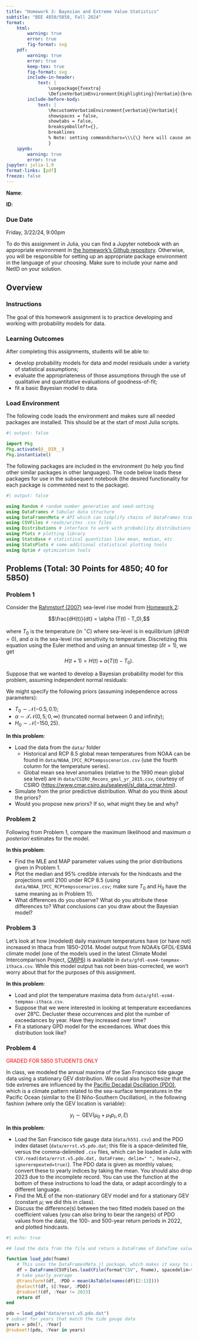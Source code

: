 ```yaml
---
title: "Homework 3: Bayesian and Extreme Value Statistics"
subtitle: "BEE 4850/5850, Fall 2024"
format:
    html:        
        warning: true
        error: true
        fig-format: svg
    pdf:
        warning: true
        error: true
        keep-tex: true
        fig-format: svg    
        include-in-header: 
            text: |
                \usepackage{fvextra}
                \DefineVerbatimEnvironment{Highlighting}{Verbatim}{breaklines,commandchars=\\\{\}}
        include-before-body:
            text: |
                \RecustomVerbatimEnvironment{verbatim}{Verbatim}{
                showspaces = false,
                showtabs = false,
                breaksymbolleft={},
                breaklines
                % Note: setting commandchars=\\\{\} here will cause an error 
                }
    ipynb:
        warning: true
        error: true
jupyter: julia-1.9
format-links: [pdf]
freeze: false
---
```


::: {.content-visible when-format="ipynb"}
**Name**:

**ID**:
:::

::: {.callout-important icon=false}
### Due Date

Friday, 3/22/24, 9:00pm
:::

::: {.content-visible unless-format="ipynb"}
:::{.callout-tip}

To do this assignment in Julia, you can find a Jupyter notebook with an appropriate environment in [the homework's Github repository]({{< var github_org.repo >}}/hw03). Otherwise, you will be responsible for setting up an appropriate package environment in the language of your choosing. Make sure to include your name and NetID on your solution.
:::
:::

## Overview

::: {.cell .markdown}

### Instructions

The goal of this homework assignment is to practice developing and working with probability models for data.


:::

::: {.cell .markdown}

### Learning Outcomes

After completing this assignments, students will be able to:

* develop probability models for data and model residuals under a variety of statistical assumptions;
* evaluate the appropriateness of those assumptions through the use of qualitative and quantitative evaluations of goodness-of-fit;
* fit a basic Bayesian model to data.


:::

::: {.cell .markdown}
### Load Environment

The following code loads the environment and makes sure all needed packages are installed. This should be at the start of most Julia scripts.

:::

```julia
#| output: false

import Pkg
Pkg.activate(@__DIR__)
Pkg.instantiate()
```

::: {.cell .markdown}
The following packages are included in the environment (to help you find other similar packages in other languages). The code below loads these packages for use in the subsequent notebook (the desired functionality for each package is commented next to the package).

:::

```julia
#| output: false

using Random # random number generation and seed-setting
using DataFrames # tabular data structure
using DataFramesMeta # API which can simplify chains of DataFrames transformations
using CSVFiles # reads/writes .csv files
using Distributions # interface to work with probability distributions
using Plots # plotting library
using StatsBase # statistical quantities like mean, median, etc
using StatsPlots # some additional statistical plotting tools
using Optim # optimization tools
```

## Problems (Total: 30 Points for 4850; 40 for 5850)

### Problem 1

::: {.cell .markdown}

Consider the [Rahmstorf (2007)](https://doi.org/10.1073/pnas.0907765106) sea-level rise model from [Homework 2](https://viveks.me/simulation-data-analysis/assignments/hw02/hw02.html):

$$\frac{dH(t)}{dt} = \alpha (T(t) - T_0),$$

where $T_0$ is the temperature (in $^\circ C$) where sea-level is in equilibrium ($dH/dt = 0$), and $\alpha$ is the sea-level rise sensitivity to temperature. Discretizing this equation using the Euler method and using an annual timestep ($\delta t = 1$), we get $$H(t+1) = H(t) + \alpha (T(t) - T_0).$$

Suppose that we wanted to develop a Bayesian probability model for this problem, assuming independent normal residuals:

\begin{gather*}
y(t) = F(t) - \varepsilon_t \\
\varepsilon_t \sim \mathcal{N}(0, \sigma^2)
\end{gather*}

We might specify the following priors (assuming independence across parameters):

- $T_0 \sim \mathcal{N}(-0.5, 0.1)$;
- $\alpha \sim \mathcal{TN}(0, 5; 0, \infty)$ (truncated normal between 0 and infinity);
- $H_0 \sim \mathcal{N}(-150, 25)$.

**In this problem**: 

* Load the data from the `data/` folder
  * Historical and RCP 8.5 global mean temperatures from NOAA can be found in `data/NOAA_IPCC_RCPtempsscenarios.csv` (use the fourth column for the temperature series).
  * Global mean sea level anomalies (relative to the 1990 mean global sea level) are in `data/CSIRO_Recons_gmsl_yr_2015.csv`, courtesy of CSIRO (<https://www.cmar.csiro.au/sealevel/sl_data_cmar.html>). 
* Simulate from the prior predictive distribution. What do you think about the priors?
* Would you propose new priors? If so, what might they be and why?
:::

### Problem 2

Following from Problem 1, compare the maximum likelihood and maximum *a posteriori* estimates for the model. 

**In this problem**: 

* Find the MLE and MAP parameter values using the prior distributions given in Problem 1.
* Plot the median and 95% credible intervals for the hindcasts and the projections until 2100 under RCP 8.5 (using `data/NOAA_IPCC_RCPtempsscenarios.csv`; make sure $T_0$ and $H_0$ have the same meaning as in Problem 1!). 
* What differences do you observe? What do you attribute these differences to? What conclusions can you draw about the Bayesian model?

### Problem 3

Let's look at how (modeled) daily maximum temperatures have (or have not) increased in Ithaca from 1850--2014. Model output from NOAA's GFDL-ESM4 climate model (one of the models used in the latest Climate Model Intercomparison Project, [CMIP6](https://colab.research.google.com/corgiredirector?site=https%3A%2F%2Fcds.climate.copernicus.eu%2Fcdsapp%23%21%2Fdataset%2Fprojections-cmip6%3Ftab%3Doverview)) is available in `data/gfdl-esm4-tempmax-ithaca.csv`. While this model output has not been bias-corrected, we won't worry about that for the purposes of this assignment.

**In this problem**: 

* Load and plot the temperature maxima data from `data/gfdl-esm4-tempmax-ithaca.csv`.
* Suppose that we were interested in looking at temperature exceedances over 28°C. Decluster these occurrences and plot the number of exceedances by year. Have they increased over time? 
* Fit a stationary GPD model for the exceedances. What does this distribution look like?

### Problem 4

<span style="color:red;">GRADED FOR 5850 STUDENTS ONLY</span>

In class, we modeled the annual maxima of the San Francisco tide gauge data  using a stationary GEV distribution. We could also hypothesize that the tide extremes are influenced by the [Pacific Decadal Oscillation (PDO)](https://en.wikipedia.org/wiki/Pacific_decadal_oscillation), which is a climate pattern related to the sea-surface temperatures in the Pacific Ocean (similar to the El Niño-Southern Oscillation), in the following fashion (where only the GEV location is variable):

$$y_t \sim \text{GEV}(\mu_0 + \mu_1 p_t, \sigma, \xi)$$

**In this problem**: 

* Load the San Francisco tide gauge data (`data/h551.csv`) and the PDO index dataset (`data/errst.v5.pdo.dat`; this file is a space-delimited file, versus the comma-delimited `.csv` files, which can be loaded in Julia with `CSV.read(data/errst.v5.pdo.dat, DataFrame; delim=" ", header=2, ignorerepeated=true)`). The PDO data is given as monthly values; convert these to yearly indices by taking the mean. You should also drop 2023 due to the incomplete record. You can use the function at the bottom of these instructions to load the data, or adapt accordingly to a different language.
* Find the MLE of the non-stationary GEV model and for a stationary GEV (constant $\mu$; we did this in class).
* Discuss the difference(s) between the two fitted models based on the coefficient values (you can also bring to bear the range(s) of PDO values from the data), the 100- and 500-year return periods in 2022, and plotted hindcasts.

```julia
#| echo: true

## load the data from the file and return a DataFrame of DateTime values and gauge measurements

function load_pdo(fname)
    # This uses the DataFramesMeta.jl package, which makes it easy to string together commands to load and process data
    df = DataFrame(CSVFiles.load(File(format"CSV", fname), spacedelim=true, skiplines_begin=1))
    # take yearly average
    @transform!(df, :PDO = mean(AsTable(names(df)[2:13])))
    @select!(df, $[:Year, :PDO])
    @rsubset!(df, :Year != 2023)
    return df
end

pdo = load_pdo("data/ersst.v5.pdo.dat")
# subset for years that match the tide gauge data
years = pdo[!, :Year]
@rsubset!(pdo, :Year in years)
```